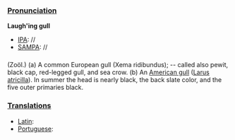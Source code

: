 ===[[Pronunciation]]===

'''Laugh'ing gull'''
*[[IPA]]: //
*[[SAMPA]]: //
===[[]]===

(Zoöl.) (a) A common European gull (Xema ridibundus); -- called also pewit, black cap, red-legged gull, and sea crow. (b) An [[American gull]] ([[Larus atricilla]]). In summer the head is nearly black, the back slate color, and the five outer primaries black.
===[[Translations]]===

*[[Latin]]:
*[[Portuguese]]: